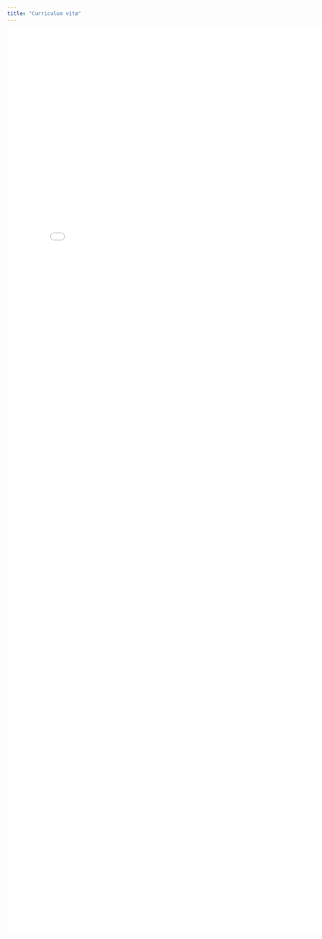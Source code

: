 ```yaml
---
title: "Curriculum vitæ"
---
```


::: {.embed-container}
  <iframe src="CV.pdf" style="border: 0.5px"  width="800px" height="2100px" max-width="100%">
  </iframe>
:::


